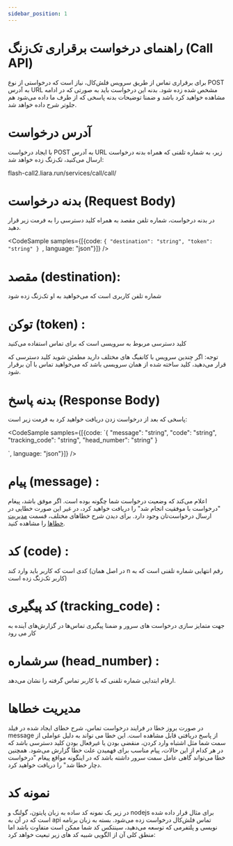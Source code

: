```yaml
---
sidebar_position: 1
---
```




# راهنمای درخواست برقراری تک‌زنگ (Call API)

برای برقراری تماس از طریق سرویس فلش‌کال، نیاز است که درخواستی از نوع POST به آدرس URL مشخص شده زده شود. بدنه این درخواست باید به صورتی که در ادامه مشاهده خواهید کرد باشد و ضمنا توضیحات بدنه پاسخی که از طرف ما داده می‌شود هم جلوتر شرح داده خواهد شد.

# آدرس درخواست

با ایجاد درخواست POST به آدرس URL زیر، به شماره تلفنی که همراه بدنه درخواست ارسال می‌کنید، تک‌زنگ زده خواهد شد:

<div style={{ textAlign: "left" }}>
  flash-call2.liara.run/services/call/call/
</div>

# بدنه درخواست (Request Body)

در بدنه درخواست، شماره تلفن مقصد به همراه کلید دسترسی را به فرمت زیر قرار دهید.

<CodeSample samples={[{code: `{
  "destination": "string",
  "token": "string"
}
`, language: "json"}]} />

# مقصد (destination):
شماره تلفن کاربری است که می‌خواهید به او تک‌زنگ زده شود
# توکن (token) :
کلید دسترسی مربوط به سرویسی است که برای تماس استفاده می‌کنید

توجه: اگر چندین سرویس با کانفیگ های مختلف دارید مطمئن شوید کلید دسترسی که قرار می‌دهید، کلید ساخته شده از همان سرویسی باشد که می‌خواهید تماس با آن برقرار شود.

# بدنه پاسخ (Response Body)

پاسخی که بعد از درخواست زدن دریافت خواهید کرد به فرمت زیر است:

<CodeSample samples={[{code: `{
  "message": "string",
  "code": "string",
  "tracking_code": "string",
  "head_number": "string"
}

`, language: "json"}]} />

# پیام (message) :

<div>
   اعلام می‌کند که وضعیت درخواست شما چگونه بوده است. اگر موفق باشد، پیغام "درخواست با موفقیت انجام شد" را دریافت خواهید کرد، در غیر این صورت خطایی در ارسال درخواست‌تان وجود دارد. برای دیدن شرح خطاهای مختلف، قسمت
  <a href="#error-management"><span style={{color: "blue"}}>مدیریت خطاها</span></a>
  را مشاهده کنید.
</div>

# کد (code) :

کدی است که کاربر باید وارد کند (در اصل همان n رقم انتهایی شماره تلفنی است که به کاربر تک‌زنگ زده است)

# کد پیگیری (tracking_code) :

<div id="error-management">
 جهت متمایز سازی درخواست های سرور و ضمنا پیگیری تماس‌ها در گزارش‌های آینده به کار می رود
 </div>

# سر‌شماره (head_number) :

ارقام ابتدایی شماره تلفنی که با کاربر تماس گرفته را نشان می‌دهد.

# مدیریت خطاها

در صورت بروز خطا در فرایند درخواست تماس، شرح خطای ایجاد شده در فیلد message از پاسخ دریافتی قابل مشاهده است. این خطا می تواند به دلیل عواملی از سمت شما مثل اشتباه وارد کردن، منقضی بودن یا غیرفعال بودن کلید دسترسی باشد که در هر کدام از این حالات، پیام مناسب برای فهمیدن علت خطا گزارش می‌شود. همچنین خطا می‌تواند گاهی عامل سمت سرور داشته باشد که در اینگونه مواقع پیغام "درخواست دچار خطا شد" را دریافت خواهید کرد.

# نمونه کد

در زیر یک نمونه کد ساده به زبان پایتون، گولنگ و nodejs برای مثال قرار داده شده است که در آن به api تماس فلش‌کال درخواست زده می‌شود. بسته به زبان برنامه نویسی و پلتفرمی که توسعه می‌دهید، سینتکس کد شما ممکن است متفاوت باشد اما منطق کلی آن از الگویی شبیه کد های زیر تبعیت خواهد کرد:


<CodeSample samples={samples} />

